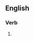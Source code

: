 ==English==

===Verb===
{{head|en|present participle}}

# {{present participle of|continuation bet|lang=en|nocat=1}}